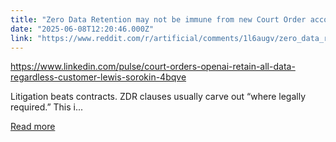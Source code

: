 ```yaml
---
title: "Zero Data Retention may not be immune from new Court Order according to IP attorney"
date: "2025-06-08T12:20:46.000Z"
link: "https://www.reddit.com/r/artificial/comments/1l6augv/zero_data_retention_may_not_be_immune_from_new/"
---
```


https://www.linkedin.com/pulse/court-orders-openai-retain-all-data-regardless-customer-lewis-sorokin-4bqve
  
Litigation beats contracts. ZDR clauses usually carve out “where legally required.” This i...

[Read more](https://www.reddit.com/r/artificial/comments/1l6augv/zero_data_retention_may_not_be_immune_from_new/)
